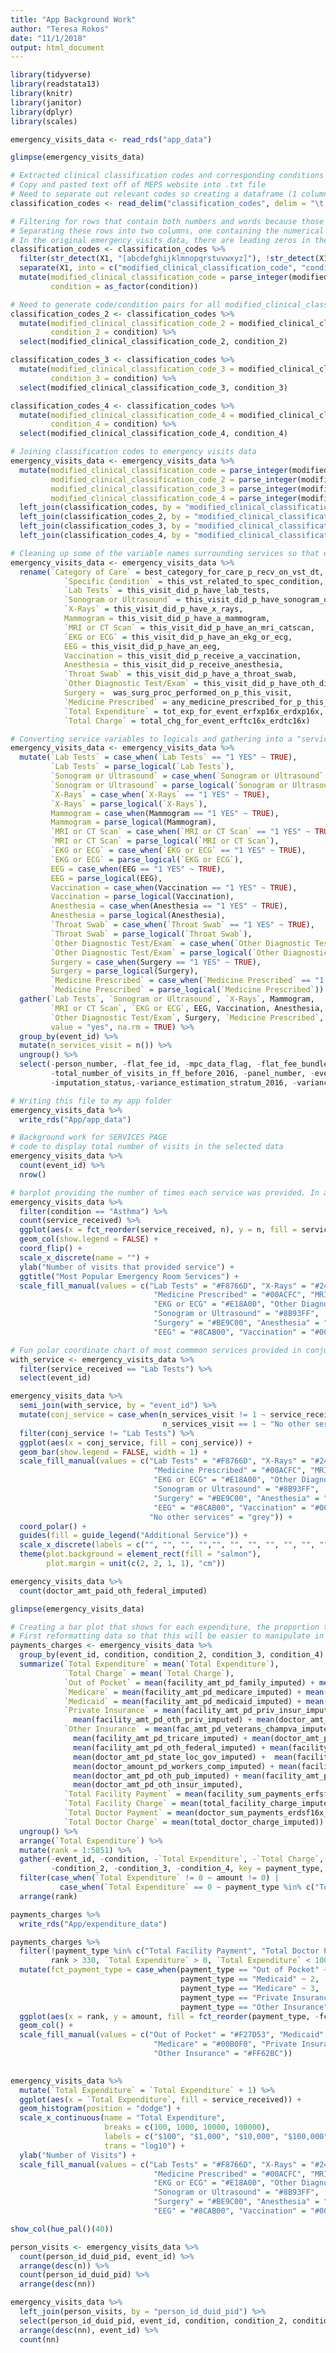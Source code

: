 ```yaml
---
title: "App Background Work"
author: "Teresa Rokos"
date: "11/1/2018"
output: html_document
---
```


```r
library(tidyverse)
library(readstata13)
library(knitr)
library(janitor)
library(dplyr)
library(scales)

emergency_visits_data <- read_rds("app_data")

glimpse(emergency_visits_data)

# Extracted clinical classification codes and corresponding conditions off MEPS website
# Copy and pasted text off of MEPS website into .txt file
# Need to separate out relevant codes so creating a dataframe (1 column) from the text file
classification_codes <- read_delim("classification_codes", delim = "\t ", col_names = FALSE)

# Filtering for rows that contain both numbers and words because those are the code/condition combos
# Separating these rows into two columns, one containing the numerical code and the other containing the condition
# In the original emergency_visits_data, there are leading zeros in the classification codes, so converting the numberical codes in both dataframes to integers so that they match (also column name for numerical codes match)
classification_codes <- classification_codes %>% 
  filter(str_detect(X1, "[abcdefghijklmnopqrstuvwxyz]"), !str_detect(X1, "Return to Top")) %>% 
  separate(X1, into = c("modified_clinical_classification_code", "condition"), sep = " ", extra = "merge") %>% 
  mutate(modified_clinical_classification_code = parse_integer(modified_clinical_classification_code),
         condition = as_factor(condition))

# Need to generate code/condition pairs for all modified_clinical_classification_code columns
classification_codes_2 <- classification_codes %>% 
  mutate(modified_clinical_classification_code_2 = modified_clinical_classification_code,
         condition_2 = condition) %>% 
  select(modified_clinical_classification_code_2, condition_2)

classification_codes_3 <- classification_codes %>% 
  mutate(modified_clinical_classification_code_3 = modified_clinical_classification_code,
         condition_3 = condition) %>% 
  select(modified_clinical_classification_code_3, condition_3)

classification_codes_4 <- classification_codes %>% 
  mutate(modified_clinical_classification_code_4 = modified_clinical_classification_code,
         condition_4 = condition) %>% 
  select(modified_clinical_classification_code_4, condition_4)

# Joining classification codes to emergency visits data
emergency_visits_data <- emergency_visits_data %>% 
  mutate(modified_clinical_classification_code = parse_integer(modified_clinical_classification_code),
         modified_clinical_classification_code_2 = parse_integer(modified_clinical_classification_code_2),
         modified_clinical_classification_code_3 = parse_integer(modified_clinical_classification_code_3),
         modified_clinical_classification_code_4 = parse_integer(modified_clinical_classification_code_4)) %>%
  left_join(classification_codes, by = "modified_clinical_classification_code") %>% 
  left_join(classification_codes_2, by = "modified_clinical_classification_code_2") %>%
  left_join(classification_codes_3, by = "modified_clinical_classification_code_3") %>%
  left_join(classification_codes_4, by = "modified_clinical_classification_code_4")

# Cleaning up some of the variable names surrounding services so that easier to use in app 
emergency_visits_data <- emergency_visits_data %>% 
  rename(`Category of Care` = best_category_for_care_p_recv_on_vst_dt, 
            `Specific Condition` = this_vst_related_to_spec_condition,
            `Lab Tests` = this_visit_did_p_have_lab_tests,
            `Sonogram or Ultrasound` = this_visit_did_p_have_sonogram_or_ultrsd,
            `X-Rays` = this_visit_did_p_have_x_rays,
            Mammogram = this_visit_did_p_have_a_mammogram,
            `MRI or CT Scan` = this_visit_did_p_have_an_mri_catscan,
            `EKG or ECG` = this_visit_did_p_have_an_ekg_or_ecg,
            EEG = this_visit_did_p_have_an_eeg,
            Vaccination = this_visit_did_p_receive_a_vaccination,
            Anesthesia = this_visit_did_p_receive_anesthesia,
            `Throat Swab` = this_visit_did_p_have_a_throat_swab,
            `Other Diagnostic Test/Exam` = this_visit_did_p_have_oth_diag_test_exam,
            Surgery =  was_surg_proc_performed_on_p_this_visit,
            `Medicine Prescribed` = any_medicine_prescribed_for_p_this_visit,
            `Total Expenditure` = tot_exp_for_event_erfxp16x_erdxp16x,
            `Total Charge` = total_chg_for_event_erftc16x_erdtc16x)

# Converting service variables to logicals and gathering into a "services" column that includes each service that was provided during a visit. Also adding a column for the number of services provided at each visit
emergency_visits_data <- emergency_visits_data %>% 
  mutate(`Lab Tests` = case_when(`Lab Tests` == "1 YES" ~ TRUE),
         `Lab Tests` = parse_logical(`Lab Tests`),
         `Sonogram or Ultrasound` = case_when(`Sonogram or Ultrasound` == "1 YES" ~ TRUE),
         `Sonogram or Ultrasound` = parse_logical(`Sonogram or Ultrasound`),
         `X-Rays` = case_when(`X-Rays` == "1 YES" ~ TRUE),
         `X-Rays` = parse_logical(`X-Rays`),
         Mammogram = case_when(Mammogram == "1 YES" ~ TRUE),
         Mammogram = parse_logical(Mammogram),
         `MRI or CT Scan` = case_when(`MRI or CT Scan` == "1 YES" ~ TRUE),
         `MRI or CT Scan` = parse_logical(`MRI or CT Scan`),
         `EKG or ECG` = case_when(`EKG or ECG` == "1 YES" ~ TRUE),
         `EKG or ECG` = parse_logical(`EKG or ECG`),
         EEG = case_when(EEG == "1 YES" ~ TRUE),
         EEG = parse_logical(EEG),
         Vaccination = case_when(Vaccination == "1 YES" ~ TRUE),
         Vaccination = parse_logical(Vaccination),
         Anesthesia = case_when(Anesthesia == "1 YES" ~ TRUE),
         Anesthesia = parse_logical(Anesthesia),
         `Throat Swab` = case_when(`Throat Swab` == "1 YES" ~ TRUE),
         `Throat Swab` = parse_logical(`Throat Swab`),
         `Other Diagnostic Test/Exam` = case_when(`Other Diagnostic Test/Exam` == "1 YES" ~ TRUE),
         `Other Diagnostic Test/Exam` = parse_logical(`Other Diagnostic Test/Exam`),
         Surgery = case_when(Surgery == "1 YES" ~ TRUE),
         Surgery = parse_logical(Surgery),
         `Medicine Prescribed` = case_when(`Medicine Prescribed` == "1 YES" ~ TRUE),
         `Medicine Prescribed` = parse_logical(`Medicine Prescribed`)) %>% 
  gather(`Lab Tests`, `Sonogram or Ultrasound`, `X-Rays`, Mammogram, 
         `MRI or CT Scan`, `EKG or ECG`, EEG, Vaccination, Anesthesia, `Throat Swab`, 
         `Other Diagnostic Test/Exam`, Surgery, `Medicine Prescribed`, key = "service_received", 
         value = "yes", na.rm = TRUE) %>% 
  group_by(event_id) %>% 
  mutate(n_services_visit = n()) %>% 
  ungroup() %>% 
  select(-person_number, -flat_fee_id, -mpc_data_flag, -flat_fee_bundle, 
         -total_number_of_visits_in_ff_before_2016, -panel_number, -event_round_number,
         -imputation_status,-variance_estimation_stratum_2016, -variance_estimation_psu_2016)

# Writing this file to my app folder
emergency_visits_data %>% 
  write_rds("App/app_data")
```

```r
# Background work for SERVICES PAGE
# code to display total number of visits in the selected data
emergency_visits_data %>% 
  count(event_id) %>% 
  nrow()

# barplot providing the number of times each service was provided. In app, will be able to filter by condition.
emergency_visits_data %>% 
  filter(condition == "Asthma") %>% 
  count(service_received) %>% 
  ggplot(aes(x = fct_reorder(service_received, n), y = n, fill = service_received)) +
  geom_col(show.legend = FALSE) +
  coord_flip() +
  scale_x_discrete(name = "") +
  ylab("Number of visits that provided service") +
  ggtitle("Most Popular Emergency Room Services") +
  scale_fill_manual(values = c("Lab Tests" = "#F8766D", "X-Rays" = "#24B700", 
                                "Medicine Prescribed" = "#00ACFC", "MRI or CT Scan" = "#FF65AC", 
                                "EKG or ECG" = "#E18A00", "Other Diagnostic Test/Exam" = "#00BE70", 
                                "Sonogram or Ultrasound" = "#8B93FF",
                                "Surgery" = "#BE9C00", "Anesthesia" = "#00C1AB", "Throat Swab" = "#D575FE",
                                "EEG" = "#8CAB00", "Vaccination" = "#00BBDA", "Mammogram" = "#F962DD"))

# Fun polar coordinate chart of most commmon services provided in conjunction with selected service
with_service <- emergency_visits_data %>% 
  filter(service_received == "Lab Tests") %>% 
  select(event_id)

emergency_visits_data %>% 
  semi_join(with_service, by = "event_id") %>%
  mutate(conj_service = case_when(n_services_visit != 1 ~ service_received,
                                  n_services_visit == 1 ~ "No other services")) %>%
  filter(conj_service != "Lab Tests") %>% 
  ggplot(aes(x = conj_service, fill = conj_service)) +
  geom_bar(show.legend = FALSE, width = 1) +
  scale_fill_manual(values = c("Lab Tests" = "#F8766D", "X-Rays" = "#24B700", 
                                "Medicine Prescribed" = "#00ACFC", "MRI or CT Scan" = "#FF65AC", 
                                "EKG or ECG" = "#E18A00", "Other Diagnostic Test/Exam" = "#00BE70", 
                                "Sonogram or Ultrasound" = "#8B93FF",
                                "Surgery" = "#BE9C00", "Anesthesia" = "#00C1AB", "Throat Swab" = "#D575FE",
                                "EEG" = "#8CAB00", "Vaccination" = "#00BBDA", "Mammogram" = "#F962DD", 
                               "No other services" = "grey")) +
  coord_polar() + 
  guides(fill = guide_legend("Additional Service")) +
  scale_x_discrete(labels = c("", "", "", "","", "", "", "", "", "", "", "", "")) + 
  theme(plot.background = element_rect(fill = "salmon"),
        plot.margin = unit(c(2, 2, 1, 1), "cm"))
```

```r
emergency_visits_data %>% 
  count(doctor_amt_paid_oth_federal_imputed)

glimpse(emergency_visits_data)

# Creating a bar plot that shows for each expenditure, the proportion that was paid out of pocket, by medicare, medicaid, private insurance, etc.
# First reformatting data so that this will be easier to manipulate in app (creating column that will have the type of payment and another column that has the amount so that they can be plotted on the same barplot)
payments_charges <- emergency_visits_data %>% 
  group_by(event_id, condition, condition_2, condition_3, condition_4) %>% 
  summarize(`Total Expenditure` = mean(`Total Expenditure`),
            `Total Charge` = mean(`Total Charge`),
            `Out of Pocket` = mean(facility_amt_pd_family_imputed) + mean(doctor_amount_paid_family_imputed),
            `Medicare` = mean(facility_amt_pd_medicare_imputed) + mean(doctor_amount_pd_medicare_imputed),
            `Medicaid` = mean(facility_amt_pd_medicaid_imputed) + mean(doctor_amount_paid_medicaid_imputed),
            `Private Insurance` = mean(facility_amt_pd_priv_insur_imputed) + mean(doctor_amt_pd_priv_insur_imputed) + 
              mean(facility_amt_pd_oth_priv_imputed) + mean(doctor_amt_pd_oth_private_imputed),
            `Other Insurance` = mean(fac_amt_pd_veterans_champva_imputed) + mean(dr_amt_pd_veterans_champva_imputed) + 
              mean(facility_amt_pd_tricare_imputed) + mean(doctor_amt_pd_tricare_imputed) + 
              mean(facility_amt_pd_oth_federal_imputed) + mean(facility_amt_pd_state_loc_gov_imputed) + 
              mean(doctor_amt_pd_state_loc_gov_imputed) +  mean(facility_amt_pd_workers_comp_imputed) + 
              mean(doctor_amount_pd_workers_comp_imputed) + mean(facility_amt_pd_oth_pub_imputed) + 
              mean(doctor_amt_pd_oth_pub_imputed) + mean(facility_amt_pd_oth_insur_imputed) + 
              mean(doctor_amt_pd_oth_insur_imputed),
            `Total Facility Payment` = mean(facility_sum_payments_erfsf16x_erfot16x),
            `Total Facility Charge` = mean(total_facility_charge_imputed),
            `Total Doctor Payment` = mean(doctor_sum_payments_erdsf16x_erdot16x),
            `Total Doctor Charge` = mean(total_doctor_charge_imputed)) %>% 
  ungroup() %>% 
  arrange(`Total Expenditure`) %>% 
  mutate(rank = 1:5851) %>% 
  gather(-event_id, -condition, -`Total Expenditure`, -`Total Charge`, -`Total Facility Charge`, -`Total Doctor Charge`, -rank,
         -condition_2, -condition_3, -condition_4, key = payment_type, value = amount) %>%
  filter(case_when(`Total Expenditure` != 0 ~ amount != 0) | 
           case_when(`Total Expenditure` == 0 ~ payment_type %in% c("Total Facility Payment", "Total Doctor Payment"))) %>% 
  arrange(rank)

payments_charges %>% 
  write_rds("App/expenditure_data")

payments_charges %>% 
  filter(!payment_type %in% c("Total Facility Payment", "Total Doctor Payment"),
         rank > 330, `Total Expenditure` > 0, `Total Expenditure` < 1000) %>% 
  mutate(fct_payment_type = case_when(payment_type == "Out of Pocket" ~ 1,
                                      payment_type == "Medicaid" ~ 2,
                                      payment_type == "Medicare" ~ 3,
                                      payment_type == "Private Insurance" ~ 4,
                                      payment_type == "Other Insurance" ~ 5)) %>% 
  ggplot(aes(x = rank, y = amount, fill = fct_reorder(payment_type, -fct_payment_type))) +
  geom_col() +
  scale_fill_manual(values = c("Out of Pocket" = "#F27D53", "Medicaid" = "#61B200", 
                                "Medicare" = "#00B0F0", "Private Insurance" = "#B186FF", 
                                "Other Insurance" = "#FF62BC"))
  

emergency_visits_data %>% 
  mutate(`Total Expenditure` = `Total Expenditure` + 1) %>% 
  ggplot(aes(x = `Total Expenditure`, fill = service_received)) +
  geom_histogram(position = "dodge") +
  scale_x_continuous(name = "Total Expenditure", 
                     breaks = c(100, 1000, 10000, 100000), 
                     labels = c("$100", "$1,000", "$10,000", "$100,000"), 
                     trans = "log10") +
  ylab("Number of Visits") +
  scale_fill_manual(values = c("Lab Tests" = "#F8766D", "X-Rays" = "#24B700", 
                                "Medicine Prescribed" = "#00ACFC", "MRI or CT Scan" = "#FF65AC", 
                                "EKG or ECG" = "#E18A00", "Other Diagnostic Test/Exam" = "#00BE70", 
                                "Sonogram or Ultrasound" = "#8B93FF",
                                "Surgery" = "#BE9C00", "Anesthesia" = "#00C1AB", "Throat Swab" = "#D575FE",
                                "EEG" = "#8CAB00", "Vaccination" = "#00BBDA", "Mammogram" = "#F962DD"))

show_col(hue_pal()(40))
```

```r


person_visits <- emergency_visits_data %>% 
  count(person_id_duid_pid, event_id) %>% 
  arrange(desc(n)) %>% 
  count(person_id_duid_pid) %>% 
  arrange(desc(nn))

emergency_visits_data %>% 
  left_join(person_visits, by = "person_id_duid_pid") %>% 
  select(person_id_duid_pid, event_id, condition, condition_2, condition_3, condition_4, service_received, nn) %>% 
  arrange(desc(nn), event_id) %>% 
  count(nn)
```  


